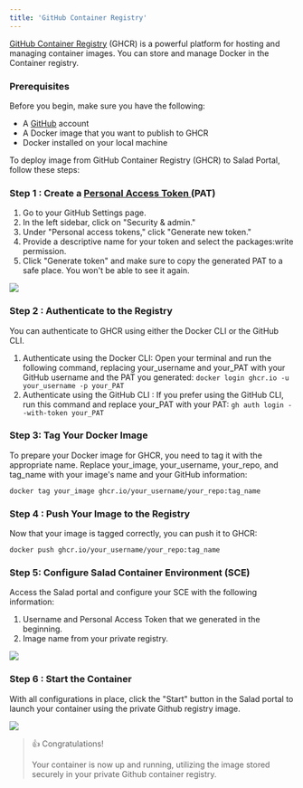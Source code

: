 ```yaml
---
title: 'GitHub Container Registry'
---
```


[GitHub Container Registry](https://ghcr.io) (GHCR) is a powerful platform for hosting and managing container images.
You can store and manage Docker in the Container registry.

### Prerequisites

Before you begin, make sure you have the following:

- A [GitHub](www.github.com) account
- A Docker image that you want to publish to GHCR
- Docker installed on your local machine

To deploy image from GitHub Container Registry (GHCR) to Salad Portal, follow these steps:

### Step 1 : Create a [Personal Access Token ](https://docs.github.com/en/enterprise-server@3.6/authentication/keeping-your-account-and-data-secure/managing-your-personal-access-tokens)(PAT)

1. Go to your GitHub Settings page.
2. In the left sidebar, click on "Security & admin."
3. Under "Personal access tokens," click "Generate new token."
4. Provide a descriptive name for your token and select the packages:write permission.
5. Click "Generate token" and make sure to copy the generated PAT to a safe place. You won't be able to see it again.

<img src="/products/sce/images/cc4f3fa-token.png" />

### Step 2 : Authenticate to the Registry

You can authenticate to GHCR using either the Docker CLI or the GitHub CLI.

1. Authenticate using the Docker CLI: Open your terminal and run the following command, replacing your_username and
   your_PAT with your GitHub username and the PAT you generated:
   `docker login ghcr.io -u your_username -p your_PAT`
2. Authenticate using the GitHub CLI : If you prefer using the GitHub CLI, run this command and replace your_PAT with
   your PAT:
   `gh auth login --with-token your_PAT`

### Step 3: Tag Your Docker Image

To prepare your Docker image for GHCR, you need to tag it with the appropriate name. Replace your_image, your_username,
your_repo, and tag_name with your image's name and your GitHub information:

`docker tag your_image ghcr.io/your_username/your_repo:tag_name`

### Step 4 : Push Your Image to the Registry

Now that your image is tagged correctly, you can push it to GHCR:

`docker push ghcr.io/your_username/your_repo:tag_name`

### Step 5: Configure Salad Container Environment (SCE)

Access the Salad portal and configure your SCE with the following information:

1. Username and Personal Access Token that we generated in the beginning.
2. Image name from your private registry.

<img src="/products/sce/images/ddf238c-image.png" />

### Step 6 : Start the Container

With all configurations in place, click the "Start" button in the Salad portal to launch your container using the
private Github registry image.

<img src="/products/sce/images/72229ad-image.png" />

> 👍 Congratulations!
>
> Your container is now up and running, utilizing the image stored securely in your private Github container registry.
